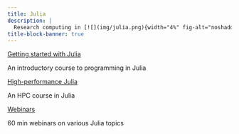 ```yaml
---
title: Julia
description: |
  Research computing in [![](img/julia.png){width="4%" fig-alt="noshadow"}](https://julialang.org/)
title-block-banner: true
---
```


:::{layout="[[5, 5], [-5, -5], [5, -5]]"}

:::{.card2 .mb-3}

:::{.card-body2}

[Getting started with Julia](top_intro.qmd){.card-title2 .stretched-link}

[An introductory course to programming in Julia]{.text-muted}

:::

:::

:::{.card2 .mb-3}

:::{.card-body2}

[High-performance Julia](top_hpc.qmd){.card-title2 .stretched-link}

[An HPC course in Julia]{.text-muted}

:::

:::

:::{.card2 .mb-3}

:::{.card-body2}

[Webinars](wb_makie.qmd){.card-title2 .stretched-link}

[60 min webinars on various Julia topics]{.text-muted}

:::

:::

::::

